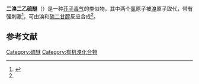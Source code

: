 {{Chembox
|IUPACName = 1-bromo-2-(2-bromoethylsulfanyl)ethane
|ImageFile = Di(2-bromodiethyl)sulfide.png
|OtherNames=Di(2-Bromoethyl) sulfide; bis(beta-bromethyl)sulfide;  2,2'-dibromodiethyl sulfide
|Section1={{Chembox Identifiers
| CASNo = 7617-64-3
| PubChem = 93053
| ChemSpiderID = 84005
| DTXSID = DTXSID70227040
| StdInChI=1S/C4H8Br2S/c5-1-3-7-4-2-6/h1-4H2
| StdInChIKey = YYWACUFAVLSCPF-UHFFFAOYSA-N
| SMILES = C(CBr)SCCBr
 }}
|Section2={{Chembox Properties
| Density= 1.838
| RefractIndex = 1.566
| BoilingPtC = 258.3
 }}
|Section7={{Chembox Hazards
| FlashPtC = 110
 }}
}}
'''二溴二乙硫醚'''（{{lang-en|Dibromodiethyl sulfide}}）是一种[[芥子毒气|芥子毒气]]的类似物，其中两个[[氯|氯]]原子被[[溴|溴]]原子取代，带有强刺激<ref name=hccd>{{cite book |last1=Lewis |first1=Robert A. |title=Hawley's Condensed Chemical Dictionary |date=2016 |publisher=John Wiley & Sons |isbn=978-1-118-13515-0 |page=440 |url=https://books.google.com.au/books?id=EwV0CgAAQBAJ&pg=PA440 |language=en}}</ref>，可由溴和[[硫二甘醇|硫二甘醇]]反应合成<ref name=hccd/>。
==参考文献==

{{Reflist}}

[[Category:硫醚|Category:硫醚]]
[[Category:有机溴化合物|Category:有机溴化合物]]
